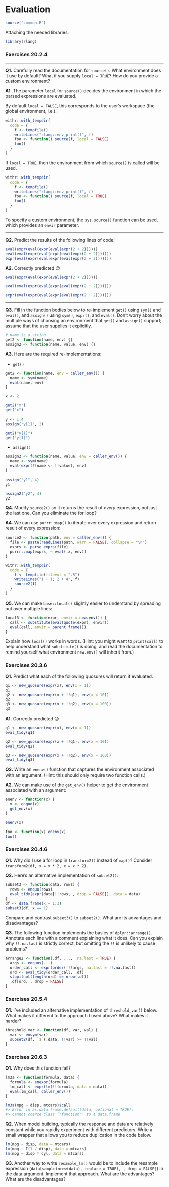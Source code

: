 # Evaluation

```r
source("common.R")
```

Attaching the needed libraries:

```r
library(rlang)
```

### Exercises 20.2.4

---

**Q1.** Carefully read the documentation for `source()`. What environment does it use by default? What if you supply `local = TRUE`? How do you provide a custom environment?

**A1.** The parameter `local` for `source()` decides the environment in which the parsed expressions are evaluated. 

By default `local = FALSE`, this corresponds to the user's workspace (the global environment, i.e.). 

```r
withr::with_tempdir(
  code = {
    f <- tempfile()
    writeLines("rlang::env_print()", f)
    foo <- function() source(f, local = FALSE)
    foo()
  }
)
```

If `local = TRUE`, then the environment from which `source()` is called will be used.

```r
withr::with_tempdir(
  code = {
    f <- tempfile()
    writeLines("rlang::env_print()", f)
    foo <- function() source(f, local = TRUE)
    foo()
  }
)
```

To specify a custom environment, the `sys.source()` function can be used, which provides an `envir` parameter.

---

**Q2.** Predict the results of the following lines of code:

```r
eval(expr(eval(expr(eval(expr(2 + 2))))))
eval(eval(expr(eval(expr(eval(expr(2 + 2)))))))
expr(eval(expr(eval(expr(eval(expr(2 + 2)))))))
```

**A2.** Correctly predicted 😉

```r
eval(expr(eval(expr(eval(expr(2 + 2))))))

eval(eval(expr(eval(expr(eval(expr(2 + 2)))))))

expr(eval(expr(eval(expr(eval(expr(2 + 2)))))))
```

---

**Q3.** Fill in the function bodies below to re-implement `get()` using `sym()` and `eval()`, and `assign()` using `sym()`, `expr()`, and `eval()`. Don't worry about the multiple ways of choosing an environment that `get()` and `assign()` support; assume that the user supplies it explicitly.

```r
# name is a string
get2 <- function(name, env) {}
assign2 <- function(name, value, env) {}
```

**A3.** Here are the required re-implementations:

- `get()`

```r
get2 <- function(name, env = caller_env()) {
  name <- sym(name)
  eval(name, env)
}

x <- 2

get2("x")
get("x")

y <- 1:4
assign("y[1]", 2)

get2("y[1]")
get("y[1]")
```

- `assign()`

```r
assign2 <- function(name, value, env = caller_env()) {
  name <- sym(name)
  eval(expr(!!name <- !!value), env)
}

assign("y1", 4)
y1

assign2("y2", 4)
y2
```

**Q4.** Modify `source2()` so it returns the result of *every* expression, not just the last one. Can you eliminate the for loop?

**A4.** We can use `purrr::map()` to iterate over every expression and return result of every expression:

```r
source2 <- function(path, env = caller_env()) {
  file <- paste(readLines(path, warn = FALSE), collapse = "\n")
  exprs <- parse_exprs(file)
  purrr::map(exprs, ~ eval(.x, env))
}

withr::with_tempdir(
  code = {
    f <- tempfile(fileext = ".R")
    writeLines("1 + 1; 2 + 4", f)
    source2(f)
  }
)
```

**Q5.** We can make `base::local()` slightly easier to understand by spreading out over multiple lines:

```r
local3 <- function(expr, envir = new.env()) {
  call <- substitute(eval(quote(expr), envir))
  eval(call, envir = parent.frame())
}
```

Explain how `local()` works in words. (Hint: you might want to `print(call)` to help understand what `substitute()` is doing, and read the documentation to remind yourself what environment `new.env()` will inherit from.)

### Exercises 20.3.6

**Q1.** Predict what each of the following quosures will return if evaluated.

```r
q1 <- new_quosure(expr(x), env(x = 1))
q1
q2 <- new_quosure(expr(x + !!q1), env(x = 10))
q2
q3 <- new_quosure(expr(x + !!q2), env(x = 100))
q3
```

**A1.** Correctly predicted 😉

```r
q1 <- new_quosure(expr(x), env(x = 1))
eval_tidy(q1)

q2 <- new_quosure(expr(x + !!q1), env(x = 10))
eval_tidy(q2)

q3 <- new_quosure(expr(x + !!q2), env(x = 100))
eval_tidy(q3)
```

**Q2.** Write an `enenv()` function that captures the environment associated with an argument. (Hint: this should only require two function calls.)

**A2.** We can make use of the `get_env()` helper to get the environment associated with an argument:

```r
enenv <- function(x) {
  x <- enquo(x)
  get_env(x)
}

enenv(x)

foo <- function(x) enenv(x)
foo()
```

### Exercises 20.4.6

**Q1.** Why did I use a for loop in `transform2()` instead of `map()`? Consider `transform2(df, x = x * 2, x = x * 2)`.

**Q2.** Here's an alternative implementation of `subset2()`:

```r
subset3 <- function(data, rows) {
  rows <- enquo(rows)
  eval_tidy(expr(data[!!rows, , drop = FALSE]), data = data)
}
df <- data.frame(x = 1:3)
subset3(df, x == 1)
```

Compare and contrast `subset3()` to `subset2()`. What are its advantages and disadvantages?

**Q3.** The following function implements the basics of `dplyr::arrange()`. Annotate each line with a comment explaining what it does. Can you explain why `!!.na.last` is strictly correct, but omitting the `!!` is unlikely to cause problems?

```r
arrange2 <- function(.df, ..., .na.last = TRUE) {
  args <- enquos(...)
  order_call <- expr(order(!!!args, na.last = !!.na.last))
  ord <- eval_tidy(order_call, .df)
  stopifnot(length(ord) == nrow(.df))
  .df[ord, , drop = FALSE]
}
```

### Exercises 20.5.4

**Q1.** I've included an alternative implementation of `threshold_var()` below. What makes it different to the approach I used above? What makes it harder?

```r
threshold_var <- function(df, var, val) {
  var <- ensym(var)
  subset2(df, `$`(.data, !!var) >= !!val)
}
```

### Exercises 20.6.3

**Q1.** Why does this function fail?

```r
lm3a <- function(formula, data) {
  formula <- enexpr(formula)
  lm_call <- expr(lm(!!formula, data = data))
  eval(lm_call, caller_env())
}

lm3a(mpg ~ disp, mtcars)$call
#> Error in as.data.frame.default(data, optional = TRUE):
#> cannot coerce class ‘"function"’ to a data.frame
```

**Q2.** When model building, typically the response and data are relatively constant while you rapidly experiment with different predictors. Write a small wrapper that allows you to reduce duplication in the code below.

```r
lm(mpg ~ disp, data = mtcars)
lm(mpg ~ I(1 / disp), data = mtcars)
lm(mpg ~ disp * cyl, data = mtcars)
```

**Q3.** Another way to write `resample_lm()` would be to include the resample expression (`data[sample(nrow(data), replace = TRUE), , drop = FALSE]`) in the data argument. Implement that approach. What are the advantages? What are the disadvantages?
